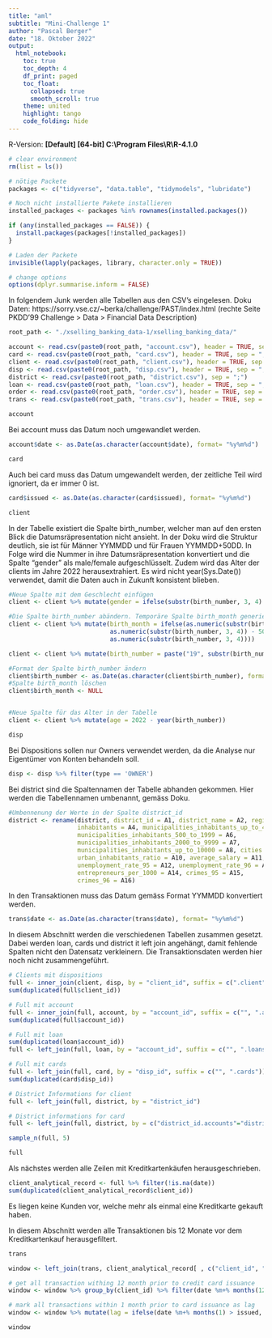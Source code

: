 ```yaml
---
title: "aml"
subtitle: "Mini-Challenge 1"
author: "Pascal Berger"
date: "18. Oktober 2022"
output:
  html_notebook:
    toc: true
    toc_depth: 4
    df_print: paged
    toc_float:
      collapsed: true
      smooth_scroll: true
    theme: united
    highlight: tango
    code_folding: hide
---
```

R-Version: **[Default] [64-bit] C:\\Program Files\\R\\R-4.1.0**


```r
# clear environment
rm(list = ls())

# nötige Packete
packages <- c("tidyverse", "data.table", "tidymodels", "lubridate")

# Noch nicht installierte Pakete installieren
installed_packages <- packages %in% rownames(installed.packages())

if (any(installed_packages == FALSE)) {
  install.packages(packages[!installed_packages])
}

# Laden der Packete
invisible(lapply(packages, library, character.only = TRUE))

# change options
options(dplyr.summarise.inform = FALSE)
```

In folgendem Junk werden alle Tabellen aus den CSV's eingelesen.
Doku Daten: https://sorry.vse.cz/~berka/challenge/PAST/index.html
(rechte Seite PKDD'99 Challenge > Data > Financial Data Description)


```r
root_path <- "./xselling_banking_data-1/xselling_banking_data/"

account <- read.csv(paste0(root_path, "account.csv"), header = TRUE, sep = ";")
card <- read.csv(paste0(root_path, "card.csv"), header = TRUE, sep = ";")
client <- read.csv(paste0(root_path, "client.csv"), header = TRUE, sep = ";")
disp <- read.csv(paste0(root_path, "disp.csv"), header = TRUE, sep = ";")
district <- read.csv(paste0(root_path, "district.csv"), sep = ";")
loan <- read.csv(paste0(root_path, "loan.csv"), header = TRUE, sep = ";")
order <- read.csv(paste0(root_path, "order.csv"), header = TRUE, sep = ";")
trans <- read.csv(paste0(root_path, "trans.csv"), header = TRUE, sep = ";")
```

```r
account
```
Bei account muss das Datum noch umgewandlet werden.

```r
account$date <- as.Date(as.character(account$date), format= "%y%m%d")
```


```r
card
```
Auch bei card muss das Datum umgewandelt werden, der zeitliche Teil wird ignoriert, da er immer 0 ist.

```r
card$issued <- as.Date(as.character(card$issued), format= "%y%m%d")
```


```r
client
```

In der Tabelle existiert die Spalte birth_number, welcher man auf den ersten Blick die Datumsräpresentation nicht ansieht.
In der Doku wird die Struktur deutlich, sie ist für Männer YYMMDD und für Frauen YYMMDD+50DD.
In Folge wird die Nummer in ihre Datumsräpresentation konvertiert und die Spalte "gender" als male/female aufgeschlüsselt.
Zudem wird das Alter der clients im Jahre 2022 herausextrahiert.
Es wird nicht year(Sys.Date()) verwendet, damit die Daten auch in Zukunft konsistent blieben.



```r
#Neue Spalte mit dem Geschlecht einfügen
client <- client %>% mutate(gender = ifelse(substr(birth_number, 3, 4) > 12, "female", "male"))

#Die Spalte birth_number abändern. Temporäre Spalte birth_month generieren.
client <- client %>% mutate(birth_month = ifelse(as.numeric(substr(birth_number, 3, 4)) > 12,
                            as.numeric(substr(birth_number, 3, 4)) - 50,
                            as.numeric(substr(birth_number, 3, 4))))

client <- client %>% mutate(birth_number = paste("19", substr(birth_number, 1, 2), str_pad(birth_month, 2, pad = "0"), substr(birth_number, 5, 6), sep = "", collapse = NULL))

#Format der Spalte birth_number ändern
client$birth_number <- as.Date(as.character(client$birth_number), format= "%Y%m%d")
#Spalte birth_month löschen
client$birth_month <- NULL


#Neue Spalte für das Alter in der Tabelle 
client <- client %>% mutate(age = 2022 - year(birth_number))
```


```r
disp
```

Bei Dispositions sollen nur Owners verwendet werden, da die Analyse nur Eigentümer von Konten behandeln soll.

```r
disp <- disp %>% filter(type == 'OWNER')
```

Bei district sind die Spaltennamen der Tabelle abhanden gekommen.
Hier werden die Tabellennamen umbenannt, gemäss Doku.

```r
#Umbennenung der Werte in der Spalte district_id
district <- rename(district, district_id = A1, district_name = A2, region = A3, 
                   inhabitants = A4, municipalities_inhabitants_up_to_499 = A5, 
                   municipalities_inhabitants_500_to_1999 = A6, 
                   municipalities_inhabitants_2000_to_9999 = A7, 
                   municipalities_inhabitants_up_to_10000 = A8, cities = A9, 
                   urban_inhabitants_ratio = A10, average_salary = A11,
                   unemployment_rate_95 = A12, unemployment_rate_96 = A13,
                   entrepreneurs_per_1000 = A14, crimes_95 = A15,
                   crimes_96 = A16)
```


In den Transaktionen muss das Datum gemäss Format YYMMDD konvertiert werden.

```r
trans$date <- as.Date(as.character(trans$date), format= "%y%m%d")
```


In diesem Abschnitt werden die verschiedenen Tabellen zusammen gesetzt.
Dabei werden loan, cards und district it left join angehängt, damit fehlende Spalten nicht den Datensatz verkleinern.
Die Transaktionsdaten werden hier noch nicht zusammengeführt.

```r
# Clients mit dispositions
full <- inner_join(client, disp, by = "client_id", suffix = c(".client", ".dispositions"))
sum(duplicated(full$client_id))

# Full mit account
full <- inner_join(full, account, by = "account_id", suffix = c("", ".accounts"))
sum(duplicated(full$account_id))

# Full mit loan
sum(duplicated(loan$account_id))
full <- left_join(full, loan, by = "account_id", suffix = c("", ".loans"))

# Full mit cards
full <- left_join(full, card, by = "disp_id", suffix = c("", ".cards"))
sum(duplicated(card$disp_id))

# District Informations for client
full <- left_join(full, district, by = "district_id")

# District informations for card
full <- left_join(full, district, by = c("district_id.accounts"="district_id"), suffix = c("", ".accounts"))

sample_n(full, 5)
```


```r
full
```

Als nächstes werden alle Zeilen mit Kreditkartenkäufen herausgeschrieben.


```r
client_analytical_record <- full %>% filter(!is.na(date))
sum(duplicated(client_analytical_record$client_id))
```
Es liegen keine Kunden vor, welche mehr als einmal eine Kreditkarte gekauft haben.


In diesem Abschnitt werden alle Transaktionen bis 12 Monate vor dem Kreditkartenkauf herausgefiltert.


```r
trans 
```

```r

window <- left_join(trans, client_analytical_record[ , c("client_id", "account_id", "issued")], by='account_id')

# get all transaction withing 12 month prior to credit card issuance
window <- window %>% group_by(client_id) %>% filter(date %m+% months(12) > issued & date < issued) %>% ungroup()

# mark all transactions within 1 month prior to card issuance as lag
window <- window %>% mutate(lag = ifelse(date %m+% months(1) > issued, 1, 0))

window
```








